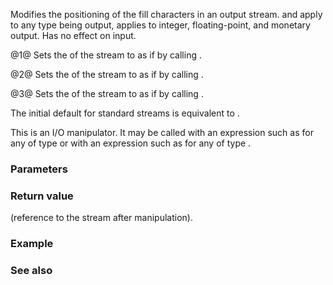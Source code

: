 {{cpp/title|left|right|internal}}
{{cpp/io/manip/navbar}}
{{dcl begin}}
{{dcl header|ios}}
{{dcl|num=1|
std::ios_base&amp; left( std::ios_base&amp; str );
}}
{{dcl|num=2|
std::ios_base&amp; right( std::ios_base&amp; str );
}}
{{dcl|num=3|
std::ios_base&amp; internal( std::ios_base&amp; str );
}}
{{dcl end}}

Modifies the positioning of the fill characters in an output stream. {{tt|left}} and {{tt|right}} apply to any type being output, {{tt|internal}} applies to integer, floating-point, and monetary output. Has no effect on input.

@1@ Sets the {{tt|adjustfield}} of the stream {{c|str}} to {{tt|left}} as if by calling {{c|str.setf(std::ios_base::left, std::ios_base::adjustfield)}}.

@2@ Sets the {{tt|adjustfield}} of the stream {{c|str}} to {{tt|right}} as if by calling {{c|str.setf(std::ios_base::right, std::ios_base::adjustfield)}}.

@3@ Sets the {{tt|adjustfield}} of the stream {{c|str}} to {{tt|internal}} as if by calling {{c|str.setf(std::ios_base::internal, std::ios_base::adjustfield)}}.

The initial default for standard streams is equivalent to {{tt|right}}.

This is an I/O manipulator. It may be called with an expression such as {{c|out &lt;&lt; std::left}} for any {{tt|out}} of type {{lc|std::basic_ostream}} or with an expression such as {{c|in &gt;&gt; std::left}} for any {{tt|in}} of type {{lc|std::basic_istream}}.

===Parameters===
{{par begin}}
{{par|str|reference to I/O stream}}
{{par end}}

===Return value===
{{c|str}} (reference to the stream after manipulation).

===Example===
{{example
|code=
#include &lt;iomanip&gt;
#include &lt;iostream&gt;
#include &lt;locale&gt;

int main()
{
    std::cout.imbue(std::locale("en_US.utf8"));

    std::cout &lt;&lt; "Default positioning:\n" &lt;&lt; std::setfill('*')
              &lt;&lt; std::setw(12) &lt;&lt; -1.23  &lt;&lt; '\n'
              &lt;&lt; std::setw(12) &lt;&lt; std::hex &lt;&lt; std::showbase &lt;&lt; 42 &lt;&lt; '\n'
              &lt;&lt; std::setw(12) &lt;&lt; std::put_money(123, true) &lt;&lt; "\n\n";
              
    std::cout &lt;&lt; "Left positioning:\n" &lt;&lt; std::left
              &lt;&lt; std::setw(12) &lt;&lt; -1.23  &lt;&lt; '\n'
              &lt;&lt; std::setw(12) &lt;&lt; 42 &lt;&lt; '\n'
              &lt;&lt; std::setw(12) &lt;&lt; std::put_money(123, true) &lt;&lt; "\n\n";

    std::cout &lt;&lt; "Internal positioning:\n" &lt;&lt; std::internal
              &lt;&lt; std::setw(12) &lt;&lt; -1.23  &lt;&lt; '\n'
              &lt;&lt; std::setw(12) &lt;&lt; 42 &lt;&lt; '\n'
              &lt;&lt; std::setw(12) &lt;&lt; std::put_money(123, true) &lt;&lt; "\n\n";

    std::cout &lt;&lt; "Right positioning:\n" &lt;&lt; std::right
              &lt;&lt; std::setw(12) &lt;&lt; -1.23  &lt;&lt; '\n'
              &lt;&lt; std::setw(12) &lt;&lt; 42 &lt;&lt; '\n'
              &lt;&lt; std::setw(12) &lt;&lt; std::put_money(123, true) &lt;&lt; '\n';
}
|output=
Default positioning:
*******-1.23
********0x2a
***USD *1.23

Left positioning:
-1.23*******
0x2a********
USD *1.23***

Internal positioning:
-*******1.23
0x********2a
USD ****1.23

Right positioning:
*******-1.23
********0x2a
***USD *1.23
}}

===See also===
{{dsc begin}}
{{dsc inc|cpp/io/manip/dsc setw}}
{{dsc inc|cpp/io/manip/dsc setfill}}
{{dsc inc|cpp/io/manip/dsc showbase}}
{{dsc end}}

{{langlinks|de|es|fr|it|ja|pt|ru|zh}}